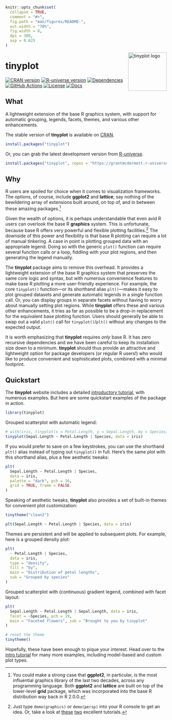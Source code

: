 ```r
knitr::opts_chunk$set(
  collapse = TRUE,
  comment = "#>",
  fig.path = "man/figures/README-",
  out.width = "70%",
  fig.width = 8,
  dpi = 300,
  asp = 0.625
)
```

<img src="https://grantmcdermott.com/tinyplot/logo.svg" align="right" width="120" alt="tinyplot logo" />

# tinyplot

<!-- badges: start -->
<a href="https://CRAN.R-project.org/package=tinyplot"><img src="https://www.r-pkg.org/badges/version/tinyplot" class="img-fluid" alt="CRAN version"></a>
<a href="https://grantmcdermott.r-universe.dev"><img src="https://grantmcdermott.r-universe.dev/badges/tinyplot" class="img-fluid" alt="R-universe version"></a>
<a href="https://CRAN.R-project.org/package=tinyplot"><img src="https://tinyverse.netlify.app/badge/tinyplot" class="img-fluid" alt="Dependencies"></a>
<a href="https://github.com/grantmcdermott/tinyplot/actions/workflows/R-CMD-check.yaml"><img src="https://github.com/grantmcdermott/tinyplot/actions/workflows/R-CMD-check.yaml/badge.svg" class="img-fluid" alt="GitHub Actions"></a>
<a href="https://grantmcdermott.com/tinyplot/LICENSE.html"><img src="https://img.shields.io/badge/license-Apache2.0-blue" class="img-fluid" alt="License"></a>
<a href="https://grantmcdermott.com/tinyplot/index.html"><img src="https://img.shields.io/badge/docs-homepage-blue.svg" class="img-fluid" alt="Docs"></a>
<!-- badges: end -->

## What

A lightweight extension of the base R graphics system, with support for
automatic grouping, legends, facets, themes, and various other enhancements.

The stable version of **tinyplot** is available on
[CRAN](https://CRAN.R-project.org/package=tinyplot).

``` r
install.packages("tinyplot")
```

Or, you can grab the latest development version from
[R-universe](https://grantmcdermott.R-universe.dev/).

``` r
install.packages("tinyplot", repos = "https://grantmcdermott.r-universe.dev")
```

## Why

R users are spoiled for choice when it comes to visualization frameworks. The
options, of course, include **ggplot2** and **lattice**; say nothing of the
bewildering array of extensions built around, on top of, and in between these
amazing packages.^[You could make a strong case that **ggplot2**, in particular, 
is the most influential graphics library of the last two decades, across any
programming language. Both **ggplot2** and **lattice** are built on top of the
lower-level **grid** package, which was incorporated into the base R
distribution way back in R 2.0.0.]

Given the wealth of options, it is perhaps understandable that even avid R users
can overlook the base R **graphics** system. This is unfortunate, because base R
offers very powerful and flexible plotting facilities.^[Just type
`demo(graphics)` or `demo(persp)` into your R console to get an idea. Or, take a
look at
[these](https://github.com/karoliskoncevicius/r_notes/blob/main/baseplotting.md)
[two](https://poisonalien.github.io/basegraphics/baseplots.html)
excellent tutorials.]
The downside of this power and flexibility is that base R plotting can require a
lot of manual tinkering. A case in point is plotting grouped data with an
appropriate legend.  Doing so with the generic `plot()` function can require
several function calls or a loop, fiddling with your plot regions, and then
generating the legend manually.

The **tinyplot** package aims to remove this overhead. It provides a lightweight
extension of the base R graphics system that preserves the same core logic and
syntax, but with numerous convenience features to make base R plotting a more
user-friendly experience. For example, the core `tinyplot()` function---or its
shorthand alias `plt()`---makes it easy to plot grouped datasets and generate
automatic legends in a single function call. Or, you can display groups in
separate facets without having to worry about manually setting plot regions.
While **tinyplot** offers these and various other enhancements, it tries as far
as possible to be a drop-in replacement for the equivalent base plotting
function. Users should generally be able to swap out a valid `plot()` call for
`tinyplot()`/`plt()` without any changes to the expected output.

It is worth emphasizing that **tinyplot** requires _only_ base R. It has zero
recursive dependencies and we have been careful to keep its installation size
down to a minimum. **tinyplot** should thus provide an attractive and
lightweight option for package developers (or regular R users!) who would like
to produce convenient and sophisticated plots, combined with a minimal
footprint.

## Quickstart

The **tinyplot** website includes a detailed
[introductory tutorial](https://grantmcdermott.com/tinyplot/vignettes/introduction.html),
with numerous examples. But here are some quickstart examples of the package in
action.

```r
library(tinyplot)
```

Grouped scatterplot with automatic legend:

```r
# with(iris, tinyplot(x = Petal.Length, y = Sepal.Length, by = Species)) # atomic
tinyplot(Sepal.Length ~ Petal.Length | Species, data = iris)             # formula
```

If you would prefer to save on a few keystrokes, you can use the shorthand
`plt()` alias instead of typing out `tinyplot()` in full. Here's the
same plot with this shorthand alias, plus a few aesthetic tweaks:

```r
plt(
  Sepal.Length ~ Petal.Length | Species, 
  data = iris,
  palette = "dark", pch = 16,
  grid = TRUE, frame = FALSE
)
```

Speaking of aesthetic tweaks, **tinyplot** also provides a set of built-in
themes for convenient plot customization:

```r
tinytheme("clean2")

plt(Sepal.Length ~ Petal.Length | Species, data = iris)
```

Themes are persistent and will be applied to subsequent plots. For example, here
is a grouped density plot:

```r
plt(
  ~ Petal.Length | Species,
  data = iris,
  type = "density",
  fill = "by",
  main = "Distribution of petal lengths",
  sub = "Grouped by species"
)
```

Grouped scatterplot with (continuous) gradient legend, combined with facet
layout:

```r
plt(
  Sepal.Length ~ Petal.Length | Sepal.Length, data = iris,
  facet = ~Species, pch = 19,
  main = "Faceted flowers", sub = "Brought to you by tinyplot"
)
```

```r
# reset the theme 
tinytheme()
```

Hopefully, these have been enough to pique your interest. Head over to the
[intro tutorial](https://grantmcdermott.com/tinyplot/vignettes/introduction.html)
for many more examples, including model-based and custom plot types.
